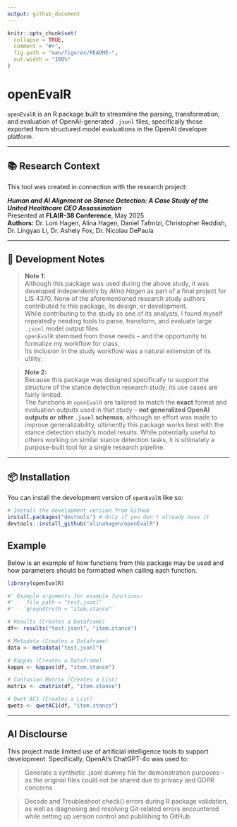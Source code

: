 ```yaml
---
output: github_document
---
```


<!-- README.md is generated from README.Rmd. Please edit that file -->

```r
knitr::opts_chunk$set(
  collapse = TRUE,
  comment = "#>",
  fig.path = "man/figures/README-",
  out.width = "100%"
)
```

# openEvalR

<!-- badges: start -->
<!-- badges: end -->

`openEvalR` is an R package built to streamline the parsing, transformation, and evaluation of OpenAI-generated `.jsonl` files, specifically those exported from structured model evaluations in the OpenAI developer platform.

---

## 📚 Research Context

This tool was created in connection with the research project:

**_Human and AI Alignment on Stance Detection: A Case Study of the United Healthcare CEO Assassination_**  
Presented at **FLAIR-38 Conference**, May 2025  
**Authors:** Dr. Loni Hagen, Alina Hagen, Daniel Tafmizi, Christopher Reddish, Dr. Lingyao Li, Dr. Ashely Fox, Dr. Nicolau DePaula

---

## 📝 Development Notes

> **Note 1:**  
> Although this package was used during the above study, it was developed independently by *Alina Hagen* as part of a final project for LIS 4370. None of the aforementioned research study authors contributed to this package, its design, or development.  
> While contributing to the study as one of its analysts, I found myself repeatedly needing tools to parse, transform, and evaluate large `.jsonl` model output files.  
> `openEvalR` stemmed from those needs -- and the opportunity to formalize my workflow for class.  
> Its inclusion in the study workflow was a natural extension of its utility.

> **Note 2:**  
> Because this package was designed specifically to support the structure of the stance detection research study, its use cases are fairly limited.  
> The functions in `openEvalR` are tailored to match the **exact** format and evaluation outputs used in that study -- **not generalized OpenAI outputs or other `.jsonl` schemas**; although an effort was made to improve generalizability, ultimently this package works best with the stance detection study's model results.
> While potentially useful to others working on similar stance detection tasks, it is ultimately a purpose-built tool for a single research pipeline.

---

## 📦 Installation

You can install the development version of `openEvalR` like so:

```r
# Install the development version from GitHub
install.packages("devtools") # Only if you don't already have it
devtools::install_github("alinahagen/openEvalR")
```

## Example

Below is an example of how functions from this package may be used and how parameters should be formatted when calling each function.

```r
library(openEvalR)

#' Example arguments for example functions:
#' - `file_path = "test.jsonl"`
#' - `groundtruth = "item.stance"`

# Results (Creates a Dataframe)
df<- results("test.jsonl", "item.stance")

# Metadata (Creates a Dataframe)
data <- metadata("test.jsonl")

# Kappas (Creates a Dataframe)
kappa <- kappas(df, "item.stance")

# Confusion Matrix (Creates a List)
matrix <- cmatrix(df, "item.stance")

# Qwet AC1 (Creates a List)
qwets <- qwetAC1(df, "item.stance")
```

---

## AI Disclourse 
This project made limited use of artificial intelligence tools to support development. Specifically, OpenAI’s ChatGPT-4o was used to:

> Generate a synthetic .jsonl dummy file for demonstration purposes -- as the original files could not be shared due to privacy and GDPR concerns

> Decode and Troubleshoot check() errors during R package validation, as well as diagnosing and resolving Git-related errors encountered while setting up version control and publishing to GitHub.






